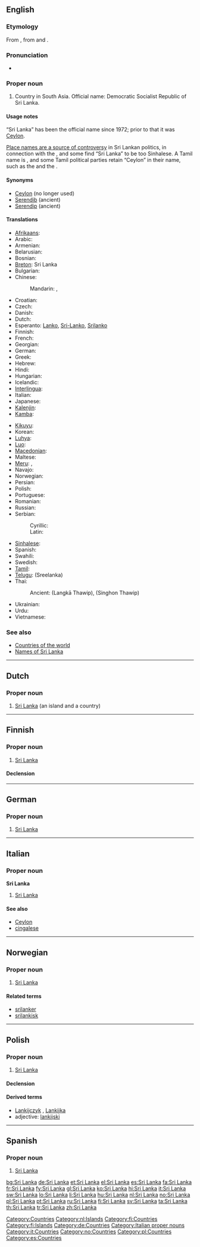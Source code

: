 {{also|Šrilanka|Šri Lanka|Srí Lanka}}
==English==
{{wikipedia}}

===Etymology===
From {{etyl|si}} {{term|sc=Sinh|ශ්‍රී ලංකාව|tr=śrī laṃkā|lang=si}}, from {{etyl|sa}} {{term|sc=Deva|श्री||holy|tr=śrī|lang=sa}} and {{term|sc=Deva|लंका||island|tr=lankā|lang=sa}}.

===Pronunciation===
* {{IPA|/ˌʃɾiː.ˈlaŋ.kaː/}}

===Proper noun===
{{en-proper noun}}

# Country in South Asia. Official name: Democratic Socialist Republic of Sri Lanka.

====Usage notes====
{{wikipedia|Names of Sri Lanka}}
“Sri Lanka” has been the official name since 1972; prior to that it was [[Ceylon]].

[[w:Place names in Sri Lanka#Place names in politics|Place names are a source of controversy]] in Sri Lankan politics, in connection with the {{w|Sri Lankan Civil War}}, and some find “Sri Lanka” to be too Sinhalese. A Tamil name is {{w|Eelam}}, and some Tamil political parties retain “Ceylon” in their name, such as the {{w|All Ceylon Tamil Congress}} and the {{w|Ceylon Workers' Congress|Ceylon Workers’ Congress}}.

====Synonyms====
* [[Ceylon]] (no longer used)
* [[Serendib]] (ancient)
* [[Serendip]] (ancient)

====Translations====
{{trans-top|a country in South Asia}}
* [[Afrikaans]]: {{t-|af|Sri Lanka|xs=Afrikaans}}
* Arabic: {{t|ar|سريلانكا|f|tr=sriilaankaa}}
* Armenian: {{t-|hy|Շրի Լանկա|tr=Šri Lanka}}
* Belarusian: {{t|be|Шры-Ланка|f|tr=Šry-Lanká|sc=Cyrl}}
* Bosnian: {{t-|bs|Šri Lanka|f}}
* [[Breton]]: Sri Lanka
* Bulgarian: {{t|bg|Шри Ланка|tr=Šri-Lánka|sc=Cyrl}}
* Chinese:
*: Mandarin: {{t|cmn|斯里蘭卡|sc=Hani}},  {{t|cmn|斯里兰卡|tr=Sīlǐlánkǎ|sc=Hani}}
* Croatian: {{t+|hr|Šri Lanka|f}}
* Czech: {{t-|cs|Srí Lanka|f}}
* Danish: {{t-|da|Sri Lanka}}
* Dutch: {{t+|nl|Sri Lanka}}
* Esperanto: [[Lanko]], [[Sri-Lanko]], [[Srilanko]]
* Finnish: {{t+|fi|Sri Lanka}}
* French: {{t+|fr|Sri Lanka}}
* Georgian: {{t|ka|შრი-ლანკა|tr=Šrī Laṁkā|sc=Geor}}
* German: {{t+|de|Sri Lanka}}
* Greek: {{t+|el|Σρι Λάνκα|f|tr=Sri Lánka}}
* Hebrew: {{t|he|סרי לנקה|sc=Hebr}}
* Hindi: {{t+|hi|श्रीलंका|tr=shrīlankā|xs=Hindi}}
* Hungarian: {{t+|hu|Srí Lanka}}
* Icelandic: {{t-|is|Sri Lanka}}
* [[Interlingua]]: {{t-|ia|Sri Lanka|xs=Interlingua}}
* Italian: {{t+|it|Sri Lanka}}
* Japanese: {{t+|ja|スリランカ|tr=Suriranka}}
* [[Kalenjin]]: {{tø|kln|Srilanka}}
* [[Kamba]]: {{tø|kam|Srilanka}}
{{trans-mid}}
* [[Kikuyu]]: {{tø|ki|Srilanka}}
* Korean: {{t|ko|스리랑카|tr=Seurirangka|sc=Kore}}
* [[Luhya]]: {{tø|luy|Srilanka}}
* [[Luo]]: {{tø|luo|Srilanka}}
* [[Macedonian]]: {{t-|mk|Шри Ланка|f|tr=Šri Lánka}}
* Maltese: {{t-|mt|Sri Lanka|xs=Maltese}}
* [[Meru]]: {{tø|mer|Srilanka}},  {{tø|mer|Srilanka}}
* Navajo: {{tø|nv|Swii Lankʼa}}
* Norwegian: {{t+|no|Sri Lanka}}
* Persian: {{t|fa|سری‌لانکا|tr=srilanka|xs=Persian}}
* Polish: {{t+|pl|Sri Lanka|f}}
* Portuguese: {{t+|pt|Sri Lanka}}
* Romanian: {{t|ro|Sri Lanca}}
* Russian: {{t-|ru|Шри-Ланка|f|tr=Šri-Lanká}}
* Serbian:
*: Cyrillic: {{t-|sr|Шри Ланка|f|sc=Cyrl}}
*: Latin: {{t-|sr|Šri Lanka|f}}
* [[Sinhalese]]: {{t|si|ශ්‍රී ලංකා|tr=Šrī Laṁkā|sc=Sinh}}
* Spanish: {{t+|es|Sri Lanka}}
* Swahili: {{t+|sw|Sirilanka|xs=Swahili}}
* Swedish: {{t-|sv|Sri Lanka}}
* [[Tamil]]: {{t|ta|இலங்கை|tr=Ilaṅkai|xs=Tamil}}
* [[Telugu]]: {{t|te|శ్రీలంక}} (Sreelanka)
* Thai: {{t|th|ศรีลังกา|tr=sĕe-lang-gaa|sc=Thai}}
*: Ancient: {{Thai|[[ลังกาทวีป]]}} (Langkā Thawip), {{Thai|[[สิงหลทวีป]]}} (Singhon Thawip)
* Ukrainian: {{t|uk|Шрі-Ланка|f|tr=Šri-Lanká|sc=Cyrl}}
* Urdu: {{t|ur|سری لنکا|sc=ur-Arab}}
* Vietnamese: {{t|vi|Sri Lanka}}
{{trans-bottom}}

===See also===
* [[Appendix:Countries of the world|Countries of the world]]
* [[w:Names of Sri Lanka|Names of Sri Lanka]]

[[Category:Countries]]

----

==Dutch==
{{wikipedia|lang=nl}}

===Proper noun===
{{infl|nl|proper noun}}

# [[#English|Sri Lanka]] (an island and a country)

[[Category:nl:Islands]]

----

==Finnish==
{{wikipedia|lang=fi}}

===Proper noun===
{{infl|fi|proper noun}}

# [[#English|Sri Lanka]]

====Declension====
{{fi-decl-kala|Sri Lank|np=1}}

[[Category:fi:Countries]]
[[Category:fi:Islands]]

----

==German==
{{wikipedia|lang=de}}

===Proper noun===
{{infl|de|proper noun|g=n}}

# [[#English|Sri Lanka]]

[[Category:de:Countries]]

----

==Italian==
{{wikipedia|lang=it}}

===Proper noun===
'''Sri Lanka''' {{m}}

# [[#English|Sri Lanka]]

====See also====
* [[Ceylon]]
* [[cingalese]]

[[Category:Italian proper nouns]]
[[Category:it:Countries]]

----

==Norwegian==

===Proper noun===
{{infl|no|proper noun}}

# [[#English|Sri Lanka]]

====Related terms====
* [[srilanker]]
* [[srilankisk]]

[[Category:no:Countries]]

----

==Polish==

===Proper noun===
{{infl|pl|proper noun|g=f}}

# [[#English|Sri Lanka]]

====Declension====
{{pl-decl-noun-sing
|Sri Lanka
|Sri Lanki
|Sri Lance
|Sri Lankę
|Sri Lanką
|Sri Lance
|Sri Lanko
}}

====Derived terms====
* [[Lankijczyk]] {{m}}, [[Lankijka]] {{f}}
* adjective: [[lankijski]]

[[Category:pl:Countries]]

----

==Spanish==
{{wikipedia|lang=es}}

===Proper noun===
{{es-proper noun}}

# [[#English|Sri Lanka]]

[[Category:es:Countries]]

[[bg:Sri Lanka]]
[[de:Sri Lanka]]
[[et:Sri Lanka]]
[[el:Sri Lanka]]
[[es:Sri Lanka]]
[[fa:Sri Lanka]]
[[fr:Sri Lanka]]
[[fy:Sri Lanka]]
[[gl:Sri Lanka]]
[[ko:Sri Lanka]]
[[hi:Sri Lanka]]
[[it:Sri Lanka]]
[[sw:Sri Lanka]]
[[lo:Sri Lanka]]
[[li:Sri Lanka]]
[[hu:Sri Lanka]]
[[nl:Sri Lanka]]
[[no:Sri Lanka]]
[[pl:Sri Lanka]]
[[pt:Sri Lanka]]
[[ru:Sri Lanka]]
[[fi:Sri Lanka]]
[[sv:Sri Lanka]]
[[ta:Sri Lanka]]
[[th:Sri Lanka]]
[[tr:Sri Lanka]]
[[zh:Sri Lanka]]